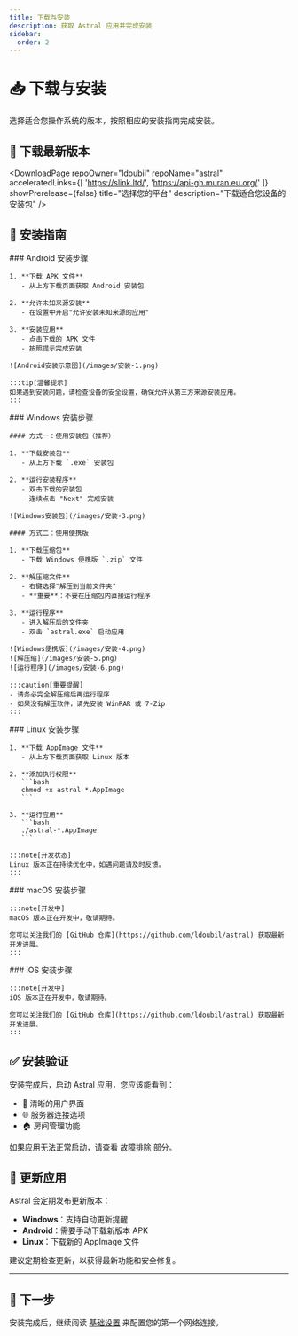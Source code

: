 ```yaml
---
title: 下载与安装
description: 获取 Astral 应用并完成安装
sidebar:
  order: 2
---
```



# 📥 下载与安装

选择适合您操作系统的版本，按照相应的安装指南完成安装。

## 🔽 下载最新版本

<DownloadPage 
  repoOwner="ldoubil"
  repoName="astral"
  acceleratedLinks={[
    'https://slink.ltd/',
    'https://api-gh.muran.eu.org/'
  ]}
  showPrerelease={false}
  title="选择您的平台"
  description="下载适合您设备的安装包"
/>

## 📱 安装指南

<Tabs>
  <TabItem label="Android">
    ### Android 安装步骤

    1. **下载 APK 文件**
       - 从上方下载页面获取 Android 安装包
       
    2. **允许未知来源安装**
       - 在设置中开启"允许安装未知来源的应用"
       
    3. **安装应用**
       - 点击下载的 APK 文件
       - 按照提示完成安装
       
    ![Android安装示意图](/images/安装-1.png)

    :::tip[温馨提示]
    如果遇到安装问题，请检查设备的安全设置，确保允许从第三方来源安装应用。
    :::
  </TabItem>

  <TabItem label="Windows">
    ### Windows 安装步骤

    #### 方式一：使用安装包（推荐）

    1. **下载安装包**
       - 从上方下载 `.exe` 安装包
       
    2. **运行安装程序**
       - 双击下载的安装包
       - 连续点击 "Next" 完成安装
       
    ![Windows安装包](/images/安装-3.png)

    #### 方式二：使用便携版

    1. **下载压缩包**
       - 下载 Windows 便携版 `.zip` 文件
       
    2. **解压缩文件**
       - 右键选择"解压到当前文件夹"
       - **重要**：不要在压缩包内直接运行程序
       
    3. **运行程序**
       - 进入解压后的文件夹
       - 双击 `astral.exe` 启动应用
       
    ![Windows便携版](/images/安装-4.png)
    ![解压缩](/images/安装-5.png)
    ![运行程序](/images/安装-6.png)

    :::caution[重要提醒]
    - 请务必完全解压缩后再运行程序
    - 如果没有解压软件，请先安装 WinRAR 或 7-Zip
    :::
  </TabItem>

  <TabItem label="Linux">
    ### Linux 安装步骤

    1. **下载 AppImage 文件**
       - 从上方下载页面获取 Linux 版本
       
    2. **添加执行权限**
       ```bash
       chmod +x astral-*.AppImage
       ```
       
    3. **运行应用**
       ```bash
       ./astral-*.AppImage
       ```

    :::note[开发状态]
    Linux 版本正在持续优化中，如遇问题请及时反馈。
    :::
  </TabItem>

  <TabItem label="macOS">
    ### macOS 安装步骤

    :::note[开发中]
    macOS 版本正在开发中，敬请期待。
    
    您可以关注我们的 [GitHub 仓库](https://github.com/ldoubil/astral) 获取最新开发进展。
    :::
  </TabItem>

  <TabItem label="iOS">
    ### iOS 安装步骤

    :::note[开发中]
    iOS 版本正在开发中，敬请期待。
    
    您可以关注我们的 [GitHub 仓库](https://github.com/ldoubil/astral) 获取最新开发进展。
    :::
  </TabItem>
</Tabs>

## ✅ 安装验证

安装完成后，启动 Astral 应用，您应该能看到：

- 📱 清晰的用户界面
- 🌐 服务器连接选项
- 🏠 房间管理功能

如果应用无法正常启动，请查看 [故障排除](../../troubleshooting/installation-issues) 部分。

## 🔄 更新应用

Astral 会定期发布更新版本：

- **Windows**：支持自动更新提醒
- **Android**：需要手动下载新版本 APK
- **Linux**：下载新的 AppImage 文件

建议定期检查更新，以获得最新功能和安全修复。

---

## 🎯 下一步

安装完成后，继续阅读 [基础设置](/quick-start/basic-settings/) 来配置您的第一个网络连接。
